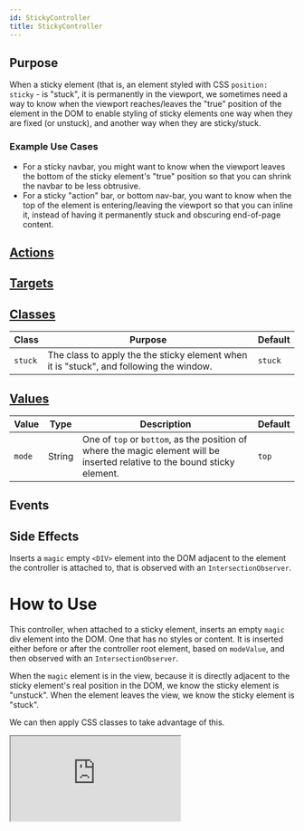 ```yaml
---
id: StickyController
title: StickyController
---
```




## Purpose

When a sticky element (that is, an element styled with CSS `position: sticky` - is "stuck", it is permanently in the viewport, we sometimes need a way to know when the viewport reaches/leaves
the "true" position of the element in the DOM to enable styling of sticky elements one way when they are fixed (or unstuck), and another way when they are sticky/stuck.

### Example Use Cases
- For a sticky navbar, you might want to know when the viewport leaves the bottom of the sticky element's "true" position so that you can shrink the navbar to be less obtrusive.
- For a sticky "action" bar, or bottom nav-bar, you want to know when the top of the element is entering/leaving the viewport so that you can inline it, instead of having it permanently stuck and obscuring end-of-page content.


## [Actions](https://stimulus.hotwire.dev/reference/actions)

<NoActions/>

## [Targets](https://stimulus.hotwire.dev/reference/targets)


<NoTargets/>

## [Classes](https://stimulus.hotwire.dev/reference/classes)

| Class | Purpose | Default |
| --- | --- | --- |
| `stuck` | The class to apply the the sticky element when it is "stuck", and following the window.  | `stuck` |


## [Values](https://stimulus.hotwire.dev/reference/values)

| Value | Type | Description | Default |
| --- | --- | --- | --- |
| `mode` | String | One of `top` or `bottom`, as the position of where the magic element will be inserted relative to the bound sticky element.  | `top` |


## Events


<NoEvents/>

## Side Effects

Inserts a `magic` empty `<DIV>` element into the DOM adjacent to the element the controller is attached to, that is observed with an `IntersectionObserver`.


# How to Use

This controller, when attached to a sticky element, inserts an empty `magic` div element into the DOM. One that has no styles or content.
It is inserted either before or after the controller root element, based on `modeValue`, and then observed with an `IntersectionObserver`.

When the `magic` element is in the view, because it is directly adjacent to the sticky element's real position in the DOM, we know the
sticky element is "unstuck". When the element leaves the view, we know the sticky element is "stuck".

We can then apply CSS classes to take advantage of this.


<iframe
  src="https://codesandbox.io/embed/stickycontroller-fkomv?fontsize=14&hidenavigation=1&theme=dark"
  style={{width: "100%", height: "500px", border: "0", borderRadius: "4px", overflow: "hidden"}}
  sandbox="allow-forms allow-modals allow-popups allow-presentation allow-same-origin allow-scripts"
/>